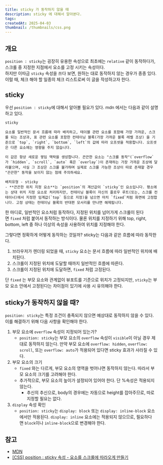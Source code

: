 ```yaml
---
title: sticky 가 동작하지 않을 때
description: sticky 에 대해서 알아본다.
tags: 
createdAt: 2025-04-03
thumbnail: /thumbnails/css.png
---
```

## 개요

`position : sticky`는 굉장히 유용한 속성으로 최초에는 `relative` 같이 동작하다가, 스크롤 중 지정한 지점에서 요소를 고정 시키는 속성이다.  
하지만 이따금 `sticky` 속성을 쓰다 보면, 원하는 대로 동작하지 않는 경우가 종종 있다. 이럴 때, 체크 해야 할 일종의 체크 리스트로써 이 글을 작성하고자 한다.

## sticky

우선 `position : sticky`에 대해서 알아볼 필요가 있다. mdn 에서는 다음과 같이 설명하고 있다.

```
sticky

요소를 일반적인 문서 흐름에 따라 배치하고, 테이블 관련 요소를 포함해 가장 가까운, 스크롤 되는 조상과, 표 관련 요소를 포함한 컨테이닝 블록(가장 가까운 블록 레벨 조상) 을 기준으로 `top`, `right`, `bottom`, `left`의 값에 따라 오프셋을 적용합니다. 오프셋은 다른 요소에는 영향을 주지 않습니다.

이 값은 항상 새로운 쌓임 맥락을 생성합니다. 끈끈한 요소는 "스크롤 동작"(`overflow`가 `hidden`, `scroll`, `auto` 혹은 `overlay`)이 존재하는 가장 가까운 조상에 달라붙으며, 사실 그 조상은 스크롤 불가하며 실제로 스크롤 가능한 조상이 따로 존재할 경우 "끈끈한" 동작을 보이지 않는 점에 주의하세요.

배치유형 - sticky
- **끈끈한 위치 지정 요소**는 `position`의 계산값이 `sticky`인 요소입니다. 평소에는 상대 위치 지정 요소로 처리하지만, 컨테이닝 블록이 자신의 플로우 루트(또는, 스크롤 컨테이너)에서 지정한 임계값(`top` 등으로 지정)을 넘으면 마치 `fixed`처럼 화면에 고정합니다. 고정 상태는 컨테이닝 블록의 반대편 모서리를 만나면 해제됩니다.
```

한 마디로, 일반적인 요소처럼 동작하다, 지정된 위치를 넘어가게 스크롤이 된다면 `fixed` 처럼 붙어서 동작하는 방식이다. 물론 위치를 지정하기 위해 top, right, bottom, left 중 하나 이상의 속성을 사용하여 위치를 지정해야 한다.

그렇다면 정확하게 어떻게 동작하는 것일까? sticky는 다음과 같은 흐름에 따라 동작한다.

1. 브라우저가 렌더링 되었을 때, `sticky` 요소는 문서 흐름에 따라 일반적인 위치에 배치된다.
2. 스크롤이 지정된 위치에 도달할 때까지 일반적인 흐름에 따른다.
3. 스크롤이 지정된 위치에 도달하면, `fixed` 처럼 고정된다.

단 `fixed` 는 부모 요소와 관계없이 뷰포트를 기준으로 위치가 고정되지만, `sticky`는 부모 요소 안에서 고정된다는 차이점이 있기에 사용 시 유의해야 한다.

## sticky가 동작하지 않을 때?

`position: sticky`는 특정 조건이 충족되지 않으면 예상대로 동작하지 않을 수 있다. 이를 해결하기 위해 다음 사항을 확인해야 한다.

1. 부모 요소에 `overflow` 속성이 지정되어 있는가?
    - `position: sticky`는 부모 요소의 `overflow` 속성이 `visible`이 아닐 경우 제대로 동작하지 않는다. 만약 부모 요소에 `overflow: hidden`, `overflow: scroll`, 또는 `overflow: auto`가 적용되어 있다면 sticky 효과가 사라질 수 있다.
2. 부모 요소의 크기
    - `fixed` 와는 다르게, 부모 요소의 영역을 벗어나면 동작하지 않는다. 따라서 부모 요소의 크기를 고려해야 한다.
    - 추가적으로, 부모 요소의 높이가 설정되어 있어야 한다. 단 %속성은 적용되지 않는다.
        - 추신의 추신으로, body의 경우에는 자동으로 height를 잡아주므로, 따로 지정할 필요는 없다.
3. `display` 속성 확인
    - `position: sticky`는 `display: block` 또는 `display: inline-block` 요소에서만 적용된다. `display: inline` 요소에는 적용되지 않으므로, 필요하다면 `block`이나 `inline-block`으로 변경해야 한다.

## 참고

- [MDN](https://developer.mozilla.org/ko/docs/Web/CSS/position)
- [[CSS] position : sticky 속성 - 요소를 스크롤에 따라오게 만들기](https://coding-factory.tistory.com/951)